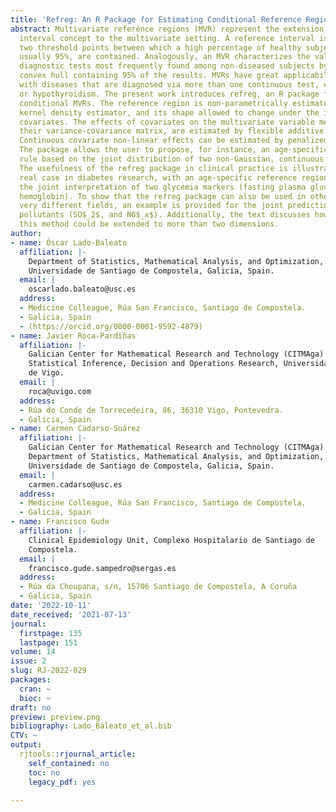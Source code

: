 ```yaml
---
title: 'Refreg: An R Package for Estimating Conditional Reference Regions'
abstract: Multivariate reference regions (MVR) represent the extension of the reference
  interval concept to the multivariate setting. A reference interval is defined by
  two threshold points between which a high percentage of healthy subjects' results,
  usually 95%, are contained. Analogously, an MVR characterizes the values of several
  diagnostic tests most frequently found among non-diseased subjects by defining a
  convex hull containing 95% of the results. MVRs have great applicability when working
  with diseases that are diagnosed via more than one continuous test, e.g., diabetes
  or hypothyroidism. The present work introduces refreg, an R package for estimating
  conditional MVRs. The reference region is non-parametrically estimated using a multivariate
  kernel density estimator, and its shape allowed to change under the influence of
  covariates. The effects of covariates on the multivariate variable means, and on
  their variance-covariance matrix, are estimated by flexible additive predictors.
  Continuous covariate non-linear effects can be estimated by penalized spline smoothers.
  The package allows the user to propose, for instance, an age-specific diagnostic
  rule based on the joint distribution of two non-Gaussian, continuous test results.
  The usefulness of the refreg package in clinical practice is illustrated with a
  real case in diabetes research, with an age-specific reference region proposed for
  the joint interpretation of two glycemia markers (fasting plasma glucose and glycated
  hemoglobin). To show that the refreg package can also be used in other, and indeed
  very different fields, an example is provided for the joint prediction of two atmospheric
  pollutants (SO$_2$, and NO$_x$). Additionally, the text discusses how, conceptually,
  this method could be extended to more than two dimensions.
author:
- name: Óscar Lado-Baleato
  affiliation: |-
    Department of Statistics, Mathematical Analysis, and Optimization,
    Universidade de Santiago de Compostela, Galicia, Spain.
  email: |
    oscarlado.baleato@usc.es
  address:
  - Medicine Colleague, Rúa San Francisco, Santiago de Compostela.
  - Galicia, Spain
  - (https://orcid.org/0000-0001-9592-4879)
- name: Javier Roca-Pardiñas
  affiliation: |-
    Galician Center for Mathematical Research and Technology (CITMAga) &
    Statistical Inference, Decision and Operations Research, Universidade
    de Vigo.
  email: |
    roca@uvigo.com
  address:
  - Rúa do Conde de Torrecedeira, 86, 36310 Vigo, Pontevedra.
  - Galicia, Spain
- name: Carmen Cadarso-Suárez
  affiliation: |-
    Galician Center for Mathematical Research and Technology (CITMAga) &
    Department of Statistics, Mathematical Analysis, and Optimization,
    Universidade de Santiago de Compostela, Galicia, Spain.
  email: |
    carmen.cadarso@usc.es
  address:
  - Medicine Colleague, Rúa San Francisco, Santiago de Compostela.
  - Galicia, Spain
- name: Francisco Gude
  affiliation: |-
    Clinical Epidemiology Unit, Complexo Hospitalario de Santiago de
    Compostela.
  email: |
    francisco.gude.sampedro@sergas.es
  address:
  - Rúa da Choupana, s/n, 15706 Santiago de Compostela, A Coruña
  - Galicia, Spain
date: '2022-10-11'
date_received: '2021-07-13'
journal:
  firstpage: 135
  lastpage: 151
volume: 14
issue: 2
slug: RJ-2022-029
packages:
  cran: ~
  bioc: ~
draft: no
preview: preview.png
bibliography: Lado_Baleato_et_al.bib
CTV: ~
output:
  rjtools::rjournal_article:
    self_contained: no
    toc: no
    legacy_pdf: yes

---
```

